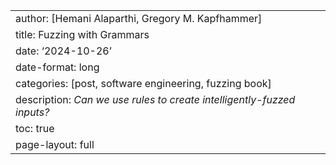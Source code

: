 ---
author: [Hemani Alaparthi, Gregory M. Kapfhammer]
title: Fuzzing with Grammars
date: '2024-10-26'
date-format: long
categories: [post, software engineering, fuzzing book]
description: <em>Can we use rules to create intelligently-fuzzed inputs?</em>
toc: true
page-layout: full
---